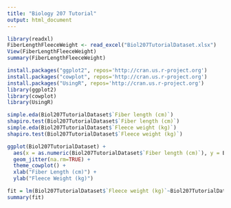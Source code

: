 ```yaml
---
title: "Biology 207 Tutorial"
output: html_document
---
```



```r
library(readxl)
FiberLengthFleeceWeight <- read_excel("Biol207TutorialDataset.xlsx")
View(FiberLengthFleeceWeight)
summary(FiberLengthFleeceWeight)
```
```r
install.packages("ggplot2", repos='http://cran.us.r-project.org')
install.packages("cowplot", repos='http://cran.us.r-project.org')
install.packages("UsingR", repos='http://cran.us.r-project.org')
library(ggplot2)
library(cowplot)
library(UsingR)
```
```r
simple.eda(Biol207TutorialDataset$`Fiber length (cm)`)
shapiro.test(Biol207TutorialDataset$`Fiber length (cm)`)
simple.eda(Biol207TutorialDataset$`Fleece weight (kg)`)
shapiro.test(Biol207TutorialDataset$`Fleece weight (kg)`)
```



```r
ggplot(Biol207TutorialDataset) +
  aes(x = as.numeric(Biol207TutorialDataset$`Fiber length (cm)`), y = Biol207TutorialDataset$`Fleece weight (kg)`) +
  geom_jitter(na.rm=TRUE) +
  theme_cowplot() +
  xlab("Fiber Length (cm)") + 
  ylab("Fleece Weight (kg)")
```

```r
fit = lm(Biol207TutorialDataset$`Fleece weight (kg)`~Biol207TutorialDataset$`Fiber length (cm)`, data=Biol207TutorialDataset)
summary(fit)
```

